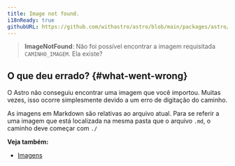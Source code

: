 ```yaml
---
title: Image not found.
i18nReady: true
githubURL: https://github.com/withastro/astro/blob/main/packages/astro/src/core/errors/errors-data.ts
---
```

> **ImageNotFound**: Não foi possível encontrar a imagem requisitada `CAMINHO_IMAGEM`. Ela existe?

## O que deu errado? \{#what-went-wrong\}
O Astro não conseguiu encontrar uma imagem que você importou. Muitas vezes, isso ocorre simplesmente devido a um erro de digitação do caminho.

As imagens em Markdown são relativas ao arquivo atual. Para se referir a uma imagem que está localizada na mesma pasta que o arquivo `.md`, o caminho deve começar com `./`

**Veja também:**
-  [Imagens](/pt-br/guides/images/)
